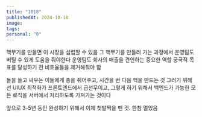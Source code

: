 ```yaml
---
title: "1018"
publishedAt: 2024-10-18
image: 
tags: 
personal: "0"
---
```

핵무기를 만들면 이 시장을 섭렵할 수 있음
그 핵무기를 만들러 가는 과정에서 운영팀도 버틸 수 있게 도움을 줘야한다
운영팀도 회사의 매출을 견인하는 중요한 역할
궁극적 목표를 달성하기 전 비효율들을 제거해줘야 함

돌을 들고 싸우는 이들에게 총을 쥐어주고, 시간을 번 다음 핵을 만드는 것
그러기 위해선 UIUX 최적화가 프론트엔드에서 급선무이고, 그렇게 하기 위해서 백엔드가 가능한 모든 로직을 서버에서 처리하도록 가져가는 것이다

앞으로 3-5년 동안 완성하기 위해서 이제 첫발짝을 뗀 것. 한참 멀었음